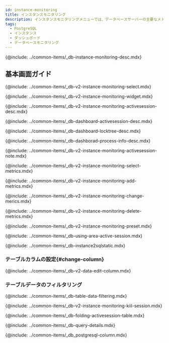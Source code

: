 ```yaml
---
id: instance-monitoring
title: インスタンスモニタリング
description: インスタンスモニタリングメニューでは、データベースサーバーの主要なメトリックに関する詳細情報をリアルタイムに確認できます。
tags:
  - PostgreSQL
  - インスタンス
  - ダッシュボード
  - データベースモニタリング
---
```



<Note product='PostgreSQL' link='../postgresql-v1/instance-monitoring' />

{@include: ../common-items/_db-instance-monitoring-desc.mdx}

## 基本画面ガイド

<ProdImg img='db-instance-monitoring.png' desc='インスタンスモニタリング' />

<!--조회시간 및 대상 선택하기-->

{@include: ../common-items/_db-v2-instance-monitoring-select.mdx}

<!--그래프 차트 위젯 영역-->

{@include: ../common-items/_db-v2-instance-monitoring-widget.mdx} 

<!--액티브 세션 락트리 프로세스정보-->

{@include: ../common-items/_db-v2-instance-monitoring-activesession-desc.mdx}

{@include: ../common-items/_db-dashboard-activesession-desc.mdx} 

{@include: ../common-items/_db-dashboard-locktree-desc.mdx}

{@include: ../common-items/_db-dashborad-process-info-desc.mdx}

{@include: ../common-items/_db-v2-instance-monitoring-activesession-note.mdx}

<!--지표 선택하기-->

{@include: ../common-items/_db-v2-instance-monitoring-select-metrics.mdx}

<!--###지표 추가하기-->

{@include: ../common-items/_db-v2-instance-monitoring-add-metrics.mdx}

<!--###지표 변경하기-->

{@include: ../common-items/_db-v2-instance-monitoring-change-merics.mdx}

<!--###지표 삭제하기-->

{@include: ../common-items/_db-v2-instance-monitoring-delete-metrics.mdx}

<!--## 프리셋-->

{@include: ../common-items/_db-v2-instance-monitoring-preset.mdx} 

<!--## 액티브 세션 영역 활용-->

{@include: ../common-items/_db-using-area-active-session.mdx}

{@include: ../common-items/_db-instance2sqlstatic.mdx} 

### テーブルカラムの設定{#change-column}

{@include: ../common-items/_db-v2-data-edit-column.mdx}

### テーブルデータのフィルタリング

{@include: ../common-items/_db-table-data-filtering.mdx} 

<!--세션 중지하기-->

{@include: ../common-items/_db-v2-instance-monitoring-kiil-session.mdx} 

{@include: ../common-items/_db-folding-activesession-table.mdx}

<!--쿼리 자세히 보기-->

{@include: ../common-items/_db-query-details.mdx}

<!--컬럼 정보 안내-->

{@include: ../common-items/_db_postgresql-column.mdx}
